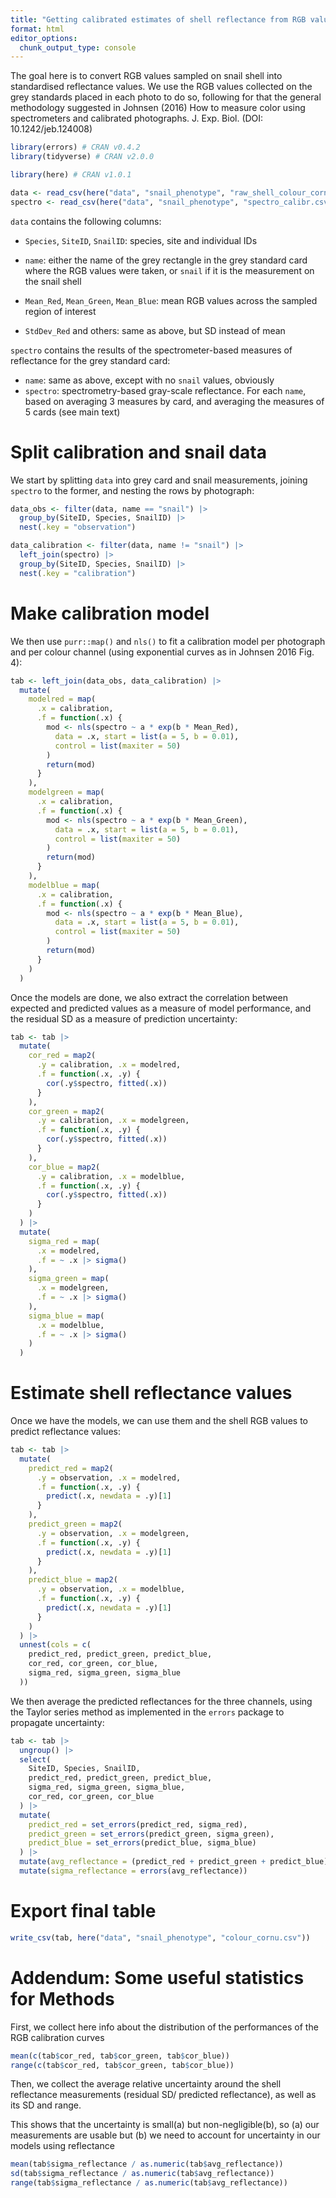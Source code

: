 ```yaml
---
title: "Getting calibrated estimates of shell reflectance from RGB values extracted from images"
format: html
editor_options: 
  chunk_output_type: console
---
```


The goal here is to convert RGB values sampled on snail shell into standardised reflectance values. We use the RGB values collected on the grey standards placed in each photo to do so, following for that the general methodology suggested in Johnsen (2016) How to measure color using spectrometers and calibrated photographs. J. Exp. Biol. (DOI: 10.1242/jeb.124008)


```r
library(errors) # CRAN v0.4.2
library(tidyverse) # CRAN v2.0.0

library(here) # CRAN v1.0.1
```

```r
data <- read_csv(here("data", "snail_phenotype", "raw_shell_colour_cornu.csv"))
spectro <- read_csv(here("data", "snail_phenotype", "spectro_calibr.csv"))
```

`data` contains the following columns:

- `Species`, `SiteID`, `SnailID`: species, site and individual IDs

- `name`: either the name of the grey rectangle in the grey standard card where the RGB values were taken, or `snail` if it is the measurement on the snail shell

- `Mean_Red`, `Mean_Green`, `Mean_Blue`: mean RGB values across the sampled region of interest

- `StdDev_Red` and others: same as above, but SD instead of mean

`spectro` contains the results of the spectrometer-based measures of reflectance for the grey standard card:

- `name`: same as above, except with no `snail` values, obviously
- `spectro`: spectrometry-based gray-scale reflectance. For each `name`, based on averaging 3 measures by card, and averaging the measures of 5 cards (see main text)

# Split calibration and snail data

We start by splitting `data` into grey card and snail measurements, joining `spectro` to the former, and nesting the rows by photograph:

```r
data_obs <- filter(data, name == "snail") |>
  group_by(SiteID, Species, SnailID) |>
  nest(.key = "observation")

data_calibration <- filter(data, name != "snail") |>
  left_join(spectro) |>
  group_by(SiteID, Species, SnailID) |>
  nest(.key = "calibration")
```

# Make calibration model

We then use `purr::map()` and `nls()` to fit a calibration model per photograph and per colour channel (using exponential curves as in Johnsen 2016 Fig. 4):


```r
tab <- left_join(data_obs, data_calibration) |>
  mutate(
    modelred = map(
      .x = calibration,
      .f = function(.x) {
        mod <- nls(spectro ~ a * exp(b * Mean_Red),
          data = .x, start = list(a = 5, b = 0.01),
          control = list(maxiter = 50)
        )
        return(mod)
      }
    ),
    modelgreen = map(
      .x = calibration,
      .f = function(.x) {
        mod <- nls(spectro ~ a * exp(b * Mean_Green),
          data = .x, start = list(a = 5, b = 0.01),
          control = list(maxiter = 50)
        )
        return(mod)
      }
    ),
    modelblue = map(
      .x = calibration,
      .f = function(.x) {
        mod <- nls(spectro ~ a * exp(b * Mean_Blue),
          data = .x, start = list(a = 5, b = 0.01),
          control = list(maxiter = 50)
        )
        return(mod)
      }
    )
  )
```

Once the models are done, we also extract the correlation between expected and predicted values as a measure of model performance, and the residual SD as a measure of prediction uncertainty:

```r
tab <- tab |>
  mutate(
    cor_red = map2(
      .y = calibration, .x = modelred,
      .f = function(.x, .y) {
        cor(.y$spectro, fitted(.x))
      }
    ),
    cor_green = map2(
      .y = calibration, .x = modelgreen,
      .f = function(.x, .y) {
        cor(.y$spectro, fitted(.x))
      }
    ),
    cor_blue = map2(
      .y = calibration, .x = modelblue,
      .f = function(.x, .y) {
        cor(.y$spectro, fitted(.x))
      }
    )
  ) |>
  mutate(
    sigma_red = map(
      .x = modelred,
      .f = ~ .x |> sigma()
    ),
    sigma_green = map(
      .x = modelgreen,
      .f = ~ .x |> sigma()
    ),
    sigma_blue = map(
      .x = modelblue,
      .f = ~ .x |> sigma()
    )
  )
```

# Estimate shell reflectance values

Once we have the models, we can use them and the shell RGB values to predict reflectance values:

```r
tab <- tab |>
  mutate(
    predict_red = map2(
      .y = observation, .x = modelred,
      .f = function(.x, .y) {
        predict(.x, newdata = .y)[1]
      }
    ),
    predict_green = map2(
      .y = observation, .x = modelgreen,
      .f = function(.x, .y) {
        predict(.x, newdata = .y)[1]
      }
    ),
    predict_blue = map2(
      .y = observation, .x = modelblue,
      .f = function(.x, .y) {
        predict(.x, newdata = .y)[1]
      }
    )
  ) |>
  unnest(cols = c(
    predict_red, predict_green, predict_blue,
    cor_red, cor_green, cor_blue,
    sigma_red, sigma_green, sigma_blue
  ))
```

We then average the predicted reflectances for the three channels, using the Taylor series method as implemented in the `errors` package to propagate uncertainty:

```r
tab <- tab |>
  ungroup() |>
  select(
    SiteID, Species, SnailID,
    predict_red, predict_green, predict_blue,
    sigma_red, sigma_green, sigma_blue,
    cor_red, cor_green, cor_blue
  ) |>
  mutate(
    predict_red = set_errors(predict_red, sigma_red),
    predict_green = set_errors(predict_green, sigma_green),
    predict_blue = set_errors(predict_blue, sigma_blue)
  ) |>
  mutate(avg_reflectance = (predict_red + predict_green + predict_blue) / set_errors(3, 0)) |>
  mutate(sigma_reflectance = errors(avg_reflectance))
```

# Export final table

```r
write_csv(tab, here("data", "snail_phenotype", "colour_cornu.csv"))
```

# Addendum: Some useful statistics for Methods

First, we collect here info about the distribution of the performances of the RGB calibration curves

```r
mean(c(tab$cor_red, tab$cor_green, tab$cor_blue))
range(c(tab$cor_red, tab$cor_green, tab$cor_blue))
```

Then, we collect the average relative uncertainty around the shell reflectance measurements (residual SD/ predicted reflectance), as well as its SD and range.

This shows that the uncertainty is small(a) but non-negligible(b), so (a) our measurements are usable but (b) we need to account for uncertainty in our models using reflectance

```r
mean(tab$sigma_reflectance / as.numeric(tab$avg_reflectance))
sd(tab$sigma_reflectance / as.numeric(tab$avg_reflectance))
range(tab$sigma_reflectance / as.numeric(tab$avg_reflectance))
```
